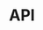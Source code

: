 ---
title: "API"
description: "Discover the latest updates and changes made to the Linkvite API."
---